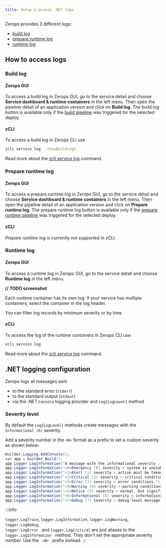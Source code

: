 ```yaml
---
title: Setup & access .NET logs
---
```


Zerops provides 3 different logs:

- [build log](#build-log)
- [prepare runtime log](#prepare-runtime-log)
- [runtime log](#runtime-log)

## How to access logs

### Build log

#### Zerops GUI

To access a build log in Zerops GUI, go to the service detail and choose **Service dashboard & runtime containers** in the left menu. Then open the pipeline detail of an application version and click on **Build log**. The build log button is available only if the [build pipeline](/dotnet/how-to/trigger-pipeline) was triggered for the selected deploy.

#### zCLI

To access a build log in Zerops CLI use

```sh
zcli service log --showBuildLogs
```

Read more about the [zcli service log](/references/cli/access-logs) command.

### Prepare runtime log

#### Zerops GUI

To access a prepare runtime log in Zerops GUI, go to the service detail and choose **Service dashboard & runtime containers** in the left menu. Then open the pipeline detail of an application version and click on **Prepare runtime log**. The prepare runtime log button is available only if the [prepare runtime pipeline](/dotnet/how-to/build-pipeline#preparecommands-1) was triggered for the selected deploy.

#### zCLI

_Prepare runtime log is currently not supported in zCLI._

### Runtime log

#### Zerops GUI

To access a runtime log in Zerops GUI, go to the service detail and choose **Runtime log** in the left menu.

**// TODO screenshot**

Each runtime container has its own log. If your service has multiple containers, select the container in the log header.

You can filter log records by minimum severity or by time.

#### zCLI

To access the log of the runtime containers in Zerops CLI use

```sh
zcli service log
```

Read more about the [zcli service log](/references/cli/access-logs) command.

## .NET logging configuration

Zerops logs all messages sent

- to the standard error (`stderr`)
- to the standard output (`stdout`)
- via the .NET `Console` logging provider and `Log{LogLevel}` method

### Severity level

By default the `Log{LogLevel}` methods create messages with the `Informational (6)` severity.

Add a severity number in the `<N>` format as a prefix to set a custom severity as shown below:

```csharp
builder.Logging.AddConsole();
var app = builder.Build();
app.Logger.LogInformation('A message with the informational severity ...');
app.Logger.LogInformation('<0>Emergency (0) severity > system is unusable.');
app.Logger.LogInformation('<1>Alert (1) severity > action must be taken immediately.');
app.Logger.LogInformation('<2>Critical (2) severity > critical conditions.');
app.Logger.LogInformation('<3>Error (3) severity > error conditions.');
app.Logger.LogInformation('<4>Warning (4) severity > warning conditions.');
app.Logger.LogInformation('<5>Notice (5) severity > normal, but significant, condition.');
app.Logger.LogInformation('<6>Informational (6) severity > informational message.');
app.Logger.LogInformation('<7>Debug (7) severity > debug-level message.');
```

:::info

<code>logger.LogTrace</code>, <code>logger.LogInformation</code>,
<code>logger.LogWarning</code>, <code>logger.LogDebug</code>, <code>
  logger.LogError
</code> and <code>logger.LogCritical</code> are just aliases to the <code>
  logger.LogInformation
</code> method. They don't set the appropriate severity number. Use the <code>
  &lt;N&gt;
</code> prefix instead. :::
